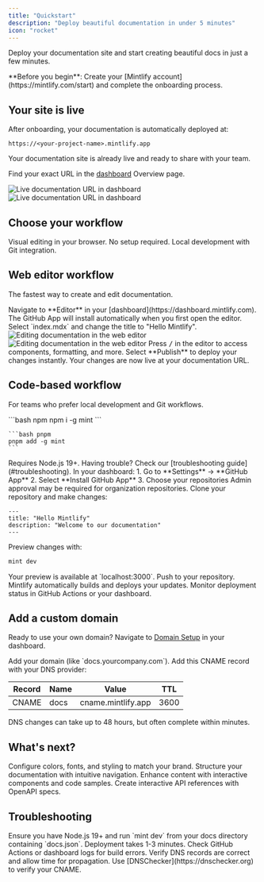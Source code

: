 ```yaml
---
title: "Quickstart"
description: "Deploy beautiful documentation in under 5 minutes"
icon: "rocket"
---
```


Deploy your documentation site and start creating beautiful docs in just a few minutes.

<Info>
**Before you begin**: Create your [Mintlify account](https://mintlify.com/start) and complete the onboarding process.
</Info>

## Your site is live

After onboarding, your documentation is automatically deployed at:

```
https://<your-project-name>.mintlify.app
```

<Check>
Your documentation site is already live and ready to share with your team.
</Check>

Find your exact URL in the [dashboard](https://dashboard.mintlify.com/) Overview page.

<Frame>
  <img src="/images/quickstart/mintlify-domain-light.png" alt="Live documentation URL in dashboard" className="block dark:hidden" />
  <img src="/images/quickstart/mintlify-domain-dark.png" alt="Live documentation URL in dashboard" className="hidden dark:block" />
</Frame>

## Choose your workflow

<CardGroup cols={2}>
<Card title="Web editor" icon="mouse-pointer-2" href="#web-editor-workflow">
  Visual editing in your browser. No setup required.
</Card>

<Card title="Code-based" icon="terminal" href="#code-based-workflow">
  Local development with Git integration.
</Card>
</CardGroup>

## Web editor workflow

The fastest way to create and edit documentation.

<Steps>
<Step title="Open the editor">
  Navigate to **Editor** in your [dashboard](https://dashboard.mintlify.com).

  <Tip>
  The GitHub App will install automatically when you first open the editor.
  </Tip>
</Step>

<Step title="Edit your first page">
  Select `index.mdx` and change the title to "Hello Mintlify".

  <Frame>
    <img alt="Editing documentation in the web editor" src="/images/quickstart/web-editor-editing-light.png" className="block dark:hidden" />
    <img alt="Editing documentation in the web editor" src="/images/quickstart/web-editor-editing-dark.png" className="hidden dark:block" />
  </Frame>

  <Tip>
  Press <kbd>/</kbd> in the editor to access components, formatting, and more.
  </Tip>
</Step>

<Step title="Publish your changes">
  Select **Publish** to deploy your changes instantly.

  <Check>
  Your changes are now live at your documentation URL.
  </Check>
</Step>
</Steps>

## Code-based workflow 

For teams who prefer local development and Git workflows.

<Steps>
<Step title="Install the CLI">
  <CodeGroup>
    ```bash npm
    npm i -g mint
    ```

    ```bash pnpm  
    pnpm add -g mint
    ```
  </CodeGroup>

  <Info>
  Requires Node.js 19+. Having trouble? Check our [troubleshooting guide](#troubleshooting).
  </Info>
</Step>

<Step title="Set up GitHub integration">
  In your dashboard:
  1. Go to **Settings** → **GitHub App**
  2. Select **Install GitHub App**
  3. Choose your repositories

  <Info>
  Admin approval may be required for organization repositories.
  </Info>
</Step>

<Step title="Edit locally">
  Clone your repository and make changes:

  ```mdx index.mdx
  ---
  title: "Hello Mintlify" 
  description: "Welcome to our documentation"
  ---
  ```

  Preview changes with:
  ```bash
  mint dev
  ```

  <Check>
  Your preview is available at `localhost:3000`.
  </Check>
</Step>

<Step title="Deploy changes">
  Push to your repository. Mintlify automatically builds and deploys your updates.

  <Check>
  Monitor deployment status in GitHub Actions or your dashboard.
  </Check>
</Step>
</Steps>

## Add a custom domain

Ready to use your own domain? Navigate to [Domain Setup](https://dashboard.mintlify.com/settings/deployment/custom-domain) in your dashboard.

<Steps>
<Step title="Enter your domain">
  Add your domain (like `docs.yourcompany.com`).
</Step>

<Step title="Configure DNS">
  Add this CNAME record with your DNS provider:

  | Record | Name | Value | TTL |
  |--------|------|-------|-----|
  | CNAME | docs | cname.mintlify.app | 3600 |

  <Info>
  DNS changes can take up to 48 hours, but often complete within minutes.
  </Info>
</Step>
</Steps>

## What's next?

<CardGroup cols={2}>
<Card title="Customize your site" icon="paintbrush" href="themes">
  Configure colors, fonts, and styling to match your brand.
</Card>

<Card title="Organize navigation" icon="map" href="navigation">
  Structure your documentation with intuitive navigation.
</Card>

<Card title="Add components" icon="puzzle" href="/components/accordions">
  Enhance content with interactive components and code samples.
</Card>

<Card title="Set up API docs" icon="code" href="/api-playground/overview">
  Create interactive API references with OpenAPI specs.
</Card>
</CardGroup>

## Troubleshooting

<AccordionGroup>
<Accordion title="Local preview not working">
Ensure you have Node.js 19+ and run `mint dev` from your docs directory containing `docs.json`.
</Accordion>

<Accordion title="Changes not deploying">
Deployment takes 1-3 minutes. Check GitHub Actions or dashboard logs for build errors.
</Accordion>

<Accordion title="Custom domain issues">
Verify DNS records are correct and allow time for propagation. Use [DNSChecker](https://dnschecker.org) to verify your CNAME.
</Accordion>
</AccordionGroup>